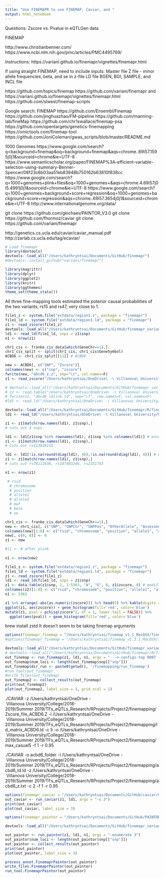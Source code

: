 ```yaml
---
title: "Use FINEMAPR to use FINEMAP, Caviar, and "
output: html_notebook
---
```


Questions: Zscore vs. Pvalue in eQTLGen data

FINEMAP

http://www.christianbenner.com/
https://www.ncbi.nlm.nih.gov/pmc/articles/PMC4495769/

Instructions: https://variani.github.io/finemapr/vignettes/finemapr.html

If using straight FINEMAP, need to include inputs:
Master file 
Z file - minor allele frequencies, beta, and se in z-file
LD file
BGEN, BGI, SAMPLE, and INCL file

https://github.com/topics/finemap
https://github.com/variani/finemapr and https://variani.github.io/finemapr/vignettes/finemapr.html
https://github.com/slwest/finemap-scripts

Google search: FINEMAP
https://github.com/Ensembl/Finemap
https://github.com/jinghuazhao/FM-pipeline
https://github.com/manning-lab/fineMap
https://github.com/chr1swallace/finemap-psa
https://github.com/opentargets/genetics-finemapping
https://omictools.com/finemap-tool
https://github.com/JoniColeman/gwas_scripts/blob/master/README.md

1000 Genomes
https://www.google.com/search?q=background+finemap&oq=background+finemap&aqs=chrome..69i57.1595j0j1&sourceid=chrome&ie=UTF-8
https://www.semanticscholar.org/paper/FINEMAP%3A-efficient-variable-selection-using-summary-Benner-Spencer/08f23c6b03aa51eb83948b750162b63810f838cc
https://www.google.com/search?q=1000+genomes+plink+files&oq=1000+genomes+&aqs=chrome.4.69i57j0l5.4991j0j1&sourceid=chrome&ie=UTF-8
https://www.google.com/search?q=1000+genomes+background+score+regression&oq=1000+genomes+background+score+regression&aqs=chrome..69i57.3654j0j1&sourceid=chrome&ie=UTF-8
http://www.internationalgenome.org/data/

git clone https://github.com/gkichaev/PAINTOR_V3.0
git clone https://github.com/fhormoz/caviar
git clone https://github.com/variani/finemapr

http://genetics.cs.ucla.edu/caviar/caviar_manual.pdf
http://zarlab.cs.ucla.edu/tag/ecaviar/

```r

# Load finemapr
library(devtools)
devtools::load_all("/Users/kathryntsai/Documents/GitHub/finemapr")
#devtools::install_github("variani/finemapr")

library(magrittr)
library(dplyr)
library(ggplot2)
library(knitr)
library(ggthemes)
theme_set(theme_stata())

```

All three fine-mapping tools estimated the poterior causal probabilities of the two variants, rs15 and rs47, very close to 1.

```r

file1_z <- system.file("extdata/region1.z", package = "finemapr")
file1_ld <- system.file("extdata/region1.ld", package = "finemapr")
z1 <- read_zscore(file1_z)
devtools::load_all("/Users/kathryntsai/Documents/GitHub/finemapr_variani/finemapr/R/finemap.R")
ld1 <- read_ld(file1_ld, snps = z1$snp)
n1 <- nrow(z1)

```


```r

chr1_cis <- franke_cis_data[which(GeneChr==1),]
chr1_cis_split <- split(chr1_cis, chr1_cis$GeneSymbol)
ACBD6 <- chr1_cis_split[[11]] # ACBD6

new <- ACBD6[, c("SNP", "Zscore")]
colnames(new) <- c("snp", "zscore")
fwrite(new, "abcd6_z.z", sep="\t", col.names=F)
z1 <- read_zscore("/Users/kathryntsai/OneDrive\ -\ Villanova\ University/College/2018-2019/Summer\ 2019/TFs_eQTLs_Research/RProjects/Project2/finemapping/abcd6_z.z")

# devtools::load_all("/Users/kathryntsai/Documents/GitHub/finemapr_variani/R/finemap.R")
# zz <- read.table("/Users/kathryntsai/OneDrive\ -\ Villanova\ University/College/2018-2019/Summer\ 2019/TFs_eQTLs_Research/RProjects/Project2/finemapping/abcd6_ld.ld", sep="\t", row.names = 1, header=T)
# fwrite(zz, "abcd6_ldlink.ld", sep="\t", row.names=F, col.names=F)
#ld1 <- read_ld("/Users/kathryntsai/OneDrive\ -\ Villanova\ University/College/2018-2019/Summer\ 2019/TFs_eQTLs_Research/RProjects/Project2/finemapping/abcd6_ldlink.ld")

devtools::load_all("/Users/kathryntsai/Documents/GitHub/finemapr/R/finemap.R")
ld1 <- read_ld("/Users/kathryntsai/OneDrive\ -\ Villanova\ University/College/2018-2019/Summer\ 2019/TFs_eQTLs_Research/RProjects/Project2/finemapping/abcd6_ld.ld")

z1 <- z1[match(row.names(ld1), z1$snp),]
# cuts out 4 snps

ld1 <- ld1[z1$snp %in% rownames(ld1), z1$snp %in% colnames(ld1)] # ensure matrix is square
z1 <- z1[match(row.names(ld1), z1$snp),]
# cuts out rs113028155

ld1 <- ld1[!is.na(round(diag(ld1), 4)),!is.na(round(diag(ld1), 4))] # ensure diagonal exists for caviar
z1 <- z1[match(row.names(ld1), z1$snp),]
# cuts out rs78111936, rs187483246, rs2331743

n1 <- nrow(z1)
```

```r

 # rsid
  # chromosome
  # position
  # allele1
  # allele2
  # maf
  # beta
  # se

chr1_cis <- franke_cis_data[which(GeneChr==1),]
new <- chr1_cis[, c("SNP", "SNPChr", "SNPPos", "OtherAllele", "AssessedAllele", "FDR", "Zscore", "Pvalue", "Gene", "GeneSymbol", "GeneChr", "GenePos", "NrCohorts", "NrSamples")]
colnames(new)[1:8] <- c("rsid", "chromosome", "position", "allele1", "allele2", "maf", "zscore", "se")
new[, c(6, 8)] <- 0
z1 <- new

#l1 <- # after plink
  
n1 <- nrow(new)
```

```r

file1_z <- system.file("extdata/region1.z", package = "finemapr")
file1_ld <- system.file("extdata/region1.ld", package = "finemapr")
z1 <- read_zscore(file1_z)
ld1 <- read_ld(file1_ld, snps = z1$snp)
z1 <- data.table(z1$snp, 1, 1:5363, "A", "G", 0, z1$zscore, 0) # modified for finemap 1.3.1
colnames(z2)[1:8] <- c("rsid", "chromosome", "position", "allele1", "allele2", "maf", "zscore", "se") # modified for finemap 1.3.1
n1 <- 5363

```


```r

z1 %>% arrange(-abs(as.numeric(zscore))) %>% head(5) %>% kable(digits = 1)
ggplot(z1, aes(zscore)) + geom_histogram(fill='red', color='blue')
mutate(z1, pval = pchisq(zscore^2, df = 1, lower.tail = FALSE)) %>%
  ggplot(aes(pval)) + geom_histogram(fill='red', color='blue')
```

brew install zstd
It doesn't seem to be taking finemap arguments

```r

options(finemapr_finemap = "/Users/kathryntsai/finemap_v1.1_MacOSX/finemap_v1.1_MacOSX")
#options(finemapr_finemap = "/Users/kathryntsai/finemap_v1.3.1_MacOSX/finemap_v1.3.1_MacOSX")

devtools::load_all("/Users/kathryntsai/Documents/GitHub/finemapr_variani/finemapr/R/finemap.R")
# devtools::load_all("/Users/kathryntsai/Documents/GitHub/finemapr/R/finemap.R")
out_finemap <- run_finemap(z1, ld1, n1, args = " --n-configs-top 9007 --n-causal-max 3") # if not using test, make it z1
out_finemap$num_loci <- length(out_finemap$snp[["snp"]])
out_finemap$dir_run <- paste0(getwd(), '/finemapping/run_finemap')
#run_tool(out_finemap)
#write_files(out_finemap)
out_finemap2 <- collect_results(out_finemap)
print(out_finemap2)
plot(out_finemap2, label_size = 3, grid_ncol = 1)
```

./CAVIAR 
-z /Users/kathryntsai/OneDrive\ -\ Villanova\ University/College/2018-2019/Summer\ 2019/TFs_eQTLs_Research/RProjects/Project2/finemapping/Zscore_file_ACBD6.Z 
-l  /Users/kathryntsai/OneDrive\ -\ Villanova\ University/College/2018-2019/Summer\ 2019/TFs_eQTLs_Research/RProjects/Project2/finemapping/ld_matrix_ACBD6.ld 
-c 5 
-o /Users/kathryntsai/OneDrive\ -\ Villanova\ University/College/2018-2019/Summer\ 2019/TFs_eQTLs_Research/RProjects/Project2/finemapping/max_casual5 
-f 1 
-r 0.95

./CAVIAR -o acbd6_folder -l /Users/kathryntsai/OneDrive\ -\ Villanova\ University/College/2018-2019/Summer\ 2019/TFs_eQTLs_Research/RProjects/Project2/finemapping/acbd6_ld.ld -z /Users/kathryntsai/OneDrive\ -\ Villanova\ University/College/2018-2019/Summer\ 2019/TFs_eQTLs_Research/RProjects/Project2/finemapping/acbd6_z.txt -c 2 -f 1 -r 0.95

```r

options(finemapr_caviar = "/Users/kathryntsai/Documents/GitHub/caviar/CAVIAR-C++/CAVIAR")
out_caviar <- run_caviar(z1, ld1, args = "-c 3")
print(out_caviar)
plot(out_caviar, label_size = 3)

```


```r

options(finemapr_paintor = "/Users/kathryntsai/Documents/GitHub/PAINTOR_V2.1/PAINTOR")

devtools::load_all("/Users/kathryntsai/Documents/GitHub/finemapr_variani/finemapr/R/paintor.R")

out_paintor <- run_paintor(z1, ld1, n1, args = "-enumerate 3")
out_paintor$num_loci <- length(out_paintor$snp[["snp"]])
out_paintor <- collect_results(out_paintor)
print(out_paintor)
plot(out_paintor, label_size = 3)

process_annot.FinemaprPaintor(out_paintor)
write_files.FinemaprPaintor(out_paintor)
run_tool.FinemaprPaintor(out_paintor)

```

